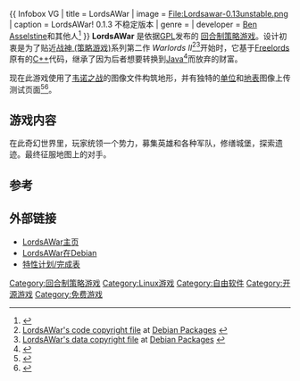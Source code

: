 {{ Infobox VG  
| title          = LordsAWar
| image = File:Lordsawar-0.13unstable.png
| caption        = LordsAWar! 0.1.3 不稳定版本
| genre          = | developer      = [[Ben_Asselstine|Ben Asselstine]]和其他人<ref>{{Cite web |url=http://savannah.nongnu.org/project/memberlist.php?group=lordsawar |title=主要开发者 |access-date=2008-11-15 |archive-date=2020-12-02 |archive-url=https://web.archive.org/web/20201202224257/https://savannah.nongnu.org/project/memberlist.php?group=lordsawar |dead-url=no }}</ref>
}}
'''LordsAWar''' 是依据[[GPL|GPL]]发布的 [[回合制策略游戏|回合制策略游戏]]。设计初衷是为了贴近[[战神_(策略游戏)|战神 (策略游戏)]]系列第二作 ''Warlords II''<ref>[http://packages.debian.org/changelogs/pool/main/l/lordsawar/current/lordsawar.copyright LordsAWar's code copyright file] {{Wayback|url=http://packages.debian.org/changelogs/pool/main/l/lordsawar/current/lordsawar.copyright |date=20100619073532 }} at [http://debian.org/distrib/packages Debian Packages] {{Wayback|url=http://debian.org/distrib/packages |date=20210127012154 }}</ref><ref>[http://packages.debian.org/changelogs/pool/main/l/lordsawar/current/lordsawar-data.copyright LordsAWar's data copyright file] {{Wayback|url=http://packages.debian.org/changelogs/pool/main/l/lordsawar/current/lordsawar-data.copyright |date=20100619073527 }} at [http://debian.org/distrib/packages Debian Packages] {{Wayback|url=http://debian.org/distrib/packages |date=20210127012154 }}</ref>开始时，它基于[[Freelords|Freelords]]原有的[[C++|C++]]代码，继承了因为后者想要转换到[[Java|Java]]<ref>{{Cite web |url=http://freelords.sourceforge.net/ |title=Freelords homepage |accessdate=2008-10-19 |archive-date=2020-08-27 |archive-url=https://web.archive.org/web/20200827113632/http://freelords.sourceforge.net/ |dead-url=no }}</ref>而放弃的财富。

现在此游戏使用了[[韦诺之战|韦诺之战]]的图像文件构筑地形，并有独特的[[单位|单位]]和[[地表|地表]]图像上传测试页面<ref>{{Cite web |url=http://www.nongnu.org/lordsawar/testarmyart.html |title=单位 |accessdate=2008-10-19 |archive-date=2008-09-11 |archive-url=https://web.archive.org/web/20080911110410/http://www.nongnu.org/lordsawar/testarmyart.html |dead-url=yes }}</ref><ref>{{Cite web |url=http://www.nongnu.org/lordsawar/testterrainart.html |title=地表 |accessdate=2008-10-19 |archive-date=2008-09-11 |archive-url=https://web.archive.org/web/20080911110415/http://www.nongnu.org/lordsawar/testterrainart.html |dead-url=yes }}</ref>。

== 游戏内容 ==

在此奇幻世界里，玩家统领一个势力，募集英雄和各种军队，修缮城堡，探索遗迹。最终征服地图上的对手。

== 参考 ==
<references/>
{{Portal|自由软件}}
{{Portal|电子游戏}}

== 外部链接 ==
*[http://www.nongnu.org/lordsawar/ LordsAWar主页]{{Wayback|url=http://www.nongnu.org/lordsawar/ |date=20201031163300 }}
*[http://packages.debian.org/unstable/games/lordsawar LordsAWar在Debian]{{Wayback|url=http://packages.debian.org/unstable/games/lordsawar |date=20150916190205 }}
*[http://www.nongnu.org/lordsawar/todo.html 特性计划/完成表]{{Wayback|url=http://www.nongnu.org/lordsawar/todo.html |date=20130630091139 }}

[[Category:回合制策略游戏|Category:回合制策略游戏]]
[[Category:Linux游戏|Category:Linux游戏]]
[[Category:自由软件|Category:自由软件]]
[[Category:开源游戏|Category:开源游戏]]
[[Category:免费游戏|Category:免费游戏]]